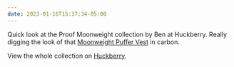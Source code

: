 ```yaml
---
date: 2023-01-16T15:37:34-05:00
---
```


<YoutubeEmbed id="jTH_XwTodrM" />

Quick look at the Proof Moonweight collection by Ben at Huckberry. Really digging the look of that [Moonweight Puffer Vest](https://huckberry.com/store/proof/category/p/78454-moonweight-vest) in carbon.

View the whole collection on [Huckberry](https://huckberry.com/store/t/category/clothing/jackets/insulated-jackets).
